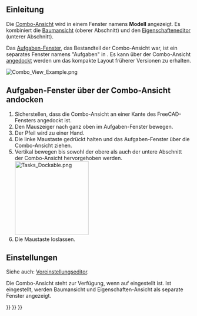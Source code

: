 <languages/>
{{TOCright}}

<span id="Introduction"></span>
==Einleitung==

Die [[Combo_view/de|Combo-Ansicht]] wird in einem Fenster namens '''Modell''' angezeigt. Es kombiniert die [[Tree_view/de|Baumansicht]] (oberer Abschnitt) und den [[Property_editor/de|Eigenschafteneditor]] (unterer Abschnitt).

Das [[Task_panel/de|Aufgaben-Fenster]], das Bestandteil der Combo-Ansicht war, ist ein separates Fenster namens "Aufgaben" in {{VersionPlus/de|1.0}}. Es kann über der Combo-Ansicht [[#Aufgaben-Fenster_über_der_Combo-Ansicht_andocken|angedockt]] werden um das kompakte Layout früherer Versionen zu erhalten.

[[File:Combo_View_Example.png]]
{{Caption|Die Combo-Ansicht (Model-Reiter) mit angedocktem Aufgaben-Fenster (Tasks-Reiter)}}

<span id="Dock_Task_Panel_on_top_of_Combo_View"></span>
==Aufgaben-Fenster über der Combo-Ansicht andocken==

# Sicherstellen, dass die Combo-Ansicht an einer Kante des FreeCAD-Fensters angedockt ist.
# Den Mauszeiger nach ganz oben im Aufgaben-Fenster bewegen.
# Der Pfeil wird zu einer Hand.
# Die linke Maustaste gedrückt halten und das Aufgaben-Fenster über die Combo-Ansicht ziehen.
# Vertikal bewegen bis sowohl der obere als auch der untere Abschnitt der Combo-Ansicht hervorgehoben werden.<br>[[File:Tasks_Dockable.png|200px]]
# Die Maustaste loslassen.

<span id="Preferences"></span>
==Einstellungen==

Siehe auch: [[Preferences_Editor/de|Voreinstellungseditor]].

Die Combo-Ansicht steht zur Verfügung, wenn {{MenuCommand|Bearbeiten → Einstellungen... → Allgemein → Allgemein → Anzeige von Baumansicht und Eigenschaften-Ansicht}} auf {{Value|Kombiniert}} eingestellt ist. Ist {{Value|Eigenständig}} eingestellt, werden Baumansicht und Eigenschaften-Ansicht als separate Fenster angezeigt.


{{Interface_navi{{#translation:}}}}
{{Std_Base_navi{{#translation:}}}}
{{Userdocnavi{{#translation:}}}}